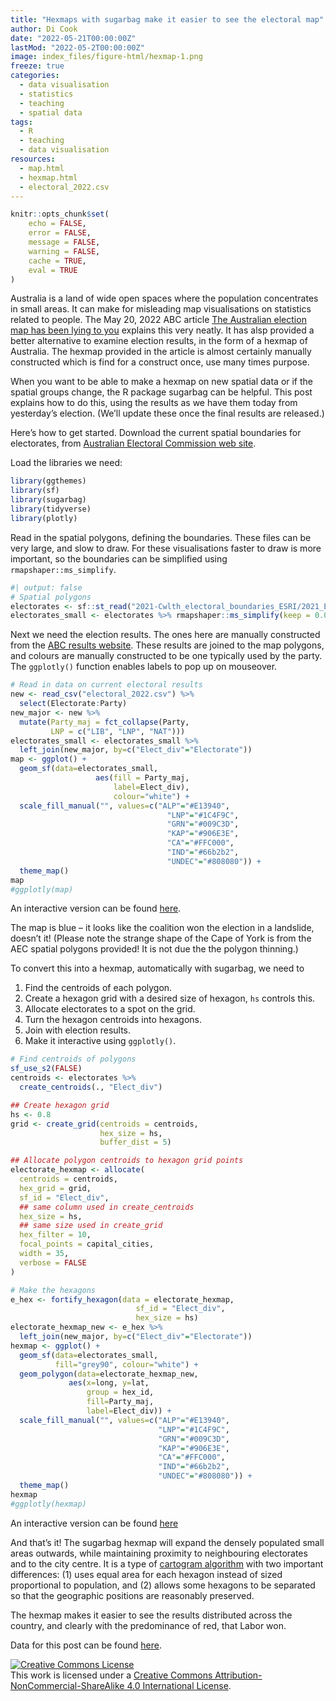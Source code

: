 ```yaml
---
title: "Hexmaps with sugarbag make it easier to see the electoral map"
author: Di Cook
date: "2022-05-21T00:00:00Z"
lastMod: "2022-05-2T00:00:00Z"
image: index_files/figure-html/hexmap-1.png
freeze: true
categories:
  - data visualisation
  - statistics
  - teaching
  - spatial data
tags:
  - R
  - teaching
  - data visualisation
resources:
  - map.html
  - hexmap.html
  - electoral_2022.csv
---
```


```r
knitr::opts_chunk$set(
	echo = FALSE,
	error = FALSE,
	message = FALSE,
	warning = FALSE,
	cache = TRUE,
	eval = TRUE
)
```

Australia is a land of wide open spaces where the population concentrates in small areas. It can make for misleading map visualisations on statistics related to people. The May 20, 2022 ABC article [The Australian election map has been lying to you](https://www.abc.net.au/news/2022-05-20/federal-election-map-lying/101076016) explains this very neatly. It has alsp provided a better alternative to examine election results, in the form of a hexmap of Australia. The hexmap provided in the article is almost certainly manually constructed which is find for a construct once, use many times purpose.

When you want to be able to make a hexmap on new spatial data or if the spatial groups change, the R package sugarbag can be helpful.  This post explains how to do this, using the results as we have them today from yesterday's election. (We'll update these once the final results are released.)

Here's how to get started. Download the current spatial boundaries for electorates, from [Australian Electoral Commission web site](https://www.aec.gov.au/Electorates/maps.htm).

Load the libraries we need:

```r
library(ggthemes)
library(sf)
library(sugarbag)
library(tidyverse)
library(plotly)
```

Read in the spatial polygons, defining the boundaries. These files can be very large, and slow to draw. For these visualisations faster to draw is more important, so the boundaries can be simplified using `rmapshaper::ms_simplify`.

```r
#| output: false
# Spatial polygons
electorates <- sf::st_read("2021-Cwlth_electoral_boundaries_ESRI/2021_ELB_region.shp")
electorates_small <- electorates %>% rmapshaper::ms_simplify(keep = 0.01, keep_shapes = TRUE)
```

Next we need the election results. The ones here are manually  constructed from the [ABC results website](https://www.abc.net.au/news/elections/federal/2022/results?filter=all&sort=az&state=all). These results are joined to the map polygons, and colours are manually constructed to be one typically used by the party. The `ggplotly()` function enables labels to pop up on mouseover.

```r
# Read in data on current electoral results
new <- read_csv("electoral_2022.csv") %>%
  select(Electorate:Party)
new_major <- new %>%
  mutate(Party_maj = fct_collapse(Party,
         LNP = c("LIB", "LNP", "NAT")))
electorates_small <- electorates_small %>%
  left_join(new_major, by=c("Elect_div"="Electorate"))
map <- ggplot() +
  geom_sf(data=electorates_small,
                   aes(fill = Party_maj,
                       label=Elect_div),
                       colour="white") +
  scale_fill_manual("", values=c("ALP"="#E13940",
                                   "LNP"="#1C4F9C",
                                   "GRN"="#009C3D",
                                   "KAP"="#906E3E",
                                   "CA"="#FFC000",
                                   "IND"="#66b2b2",
                                   "UNDEC"="#808080")) +
  theme_map()
map
#ggplotly(map)
```

An interactive version can be found  [here](map.html).

The map is blue -- it looks like the coalition won the election in a landslide, doesn't it! (Please note the strange shape of the Cape of York is from the AEC spatial polygons provided! It is not due the the polygon thinning.)

To convert this into a hexmap, automatically with sugarbag, we need to

1. Find the centroids of each polygon.
2. Create a hexagon grid with a desired size of hexagon, `hs` controls this.
3. Allocate electorates to a spot on the grid.
4. Turn the hexagon centroids into hexagons.
5. Join with election results.
6. Make it interactive using `ggplotly()`.

```r
# Find centroids of polygons
sf_use_s2(FALSE)
centroids <- electorates %>%
  create_centroids(., "Elect_div")

## Create hexagon grid
hs <- 0.8
grid <- create_grid(centroids = centroids,
                    hex_size = hs,
                    buffer_dist = 5)

## Allocate polygon centroids to hexagon grid points
electorate_hexmap <- allocate(
  centroids = centroids,
  hex_grid = grid,
  sf_id = "Elect_div",
  ## same column used in create_centroids
  hex_size = hs,
  ## same size used in create_grid
  hex_filter = 10,
  focal_points = capital_cities,
  width = 35,
  verbose = FALSE
)

# Make the hexagons
e_hex <- fortify_hexagon(data = electorate_hexmap,
                            sf_id = "Elect_div",
                            hex_size = hs)
electorate_hexmap_new <- e_hex %>%
  left_join(new_major, by=c("Elect_div"="Electorate"))
hexmap <- ggplot() +
  geom_sf(data=electorates_small,
          fill="grey90", colour="white") +
  geom_polygon(data=electorate_hexmap_new,
             aes(x=long, y=lat,
                 group = hex_id,
                 fill=Party_maj,
                 label=Elect_div)) +
  scale_fill_manual("", values=c("ALP"="#E13940",
                                 "LNP"="#1C4F9C",
                                 "GRN"="#009C3D",
                                 "KAP"="#906E3E",
                                 "CA"="#FFC000",
                                 "IND"="#66b2b2",
                                 "UNDEC"="#808080")) +
  theme_map()
hexmap
#ggplotly(hexmap)
```

An interactive version can be found  [here](https://numbat.space/post/election_hexmaps/hexmap.html)

And that's it! The sugarbag hexmap will expand the densely populated small areas outwards, while maintaining proximity to neighbouring electorates and to the city centre. It is a type of [cartogram algorithm](https://en.wikipedia.org/wiki/Cartogram) with two important differences: (1) uses equal area for each hexagon instead of sized proportional to population, and (2) allows some hexagons to be separated so that the geographic positions are reasonably preserved.

The hexmap makes it easier to see the results distributed across the country, and clearly with the predominance of red, that Labor won.

Data for this post can be found [here](https://numbat.space/post/election_hexmaps/electoral_2022.csv).

<a rel="license" href="http://creativecommons.org/licenses/by-nc-sa/4.0/"><img alt="Creative Commons License" style="border-width:0" src="https://i.creativecommons.org/l/by-nc-sa/4.0/88x31.png" /></a><br />This work is licensed under a <a rel="license" href="http://creativecommons.org/licenses/by-nc-sa/4.0/">Creative Commons Attribution-NonCommercial-ShareAlike 4.0 International License</a>.
